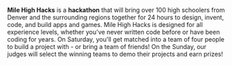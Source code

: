 <p className="text-lg leading-relaxed font-light">

**Mile High Hacks** is a **hackathon** that will bring
over 100 high schoolers from Denver and the surrounding regions
together for 24 hours to design, invent, code, and build apps and
games. Mile High Hacks is designed for all experience levels, whether
you've never written code before or have been coding for years.
On Saturday, you'll get matched into a team of four
people to build a project with - or bring a team of friends! On the
Sunday, our judges will select the winning teams to demo their
projects and earn prizes!
</p>
